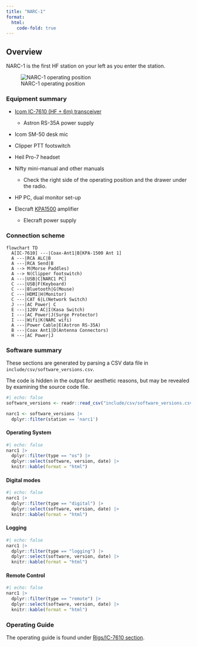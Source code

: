 ```yaml
---
title: "NARC-1"
format: 
  html:
    code-fold: true
---
```


## Overview

NARC-1 is the first HF station on your left as you enter the station.

![NARC-1 operating position](include/img/narc-1-operating-position.jpeg)

### Equipment summary

- [Icom IC-7610 (HF + 6m) transceiver](icom-ic-7610.qmd)
    - Astron RS-35A power supply
- Icom SM-50 desk mic
- Clipper PTT footswitch
- Heil Pro-7 headset
- Nifty mini-manual and other manuals
  - Check the right side of the operating position and the drawer under the radio.

- HP PC, dual monitor set-up

- Elecraft [KPA1500](KPA1500.qmd) amplifier
  - Elecraft power supply
  
### Connection scheme

```mermaid
flowchart TD
  A[IC-7610] ---|Coax-Ant1|B[KPA-1500 Ant 1]
  A ---|RCA ALC|B
  A ---|RCA Send|B
  A --> M(Morse Paddles)
  A --> N(Clipper footswitch)
  A ---|USB|C[NARC1 PC]
  C ---|USB|F(Keyboard)
  C ---|Bluetooth|G(Mouse)
  C ---|HDMI|H(Monitor)
  C ---|CAT 6|L(Network Switch)
  J ---|AC Power| C
  E ---|120V AC|I(Kasa Switch)
  I ---|AC Power|J(Surge Protector)
  I ---|Wifi|K(NARC wifi)
  A ---|Power Cable|E(Astron RS-35A)
  B ---|Coax Ant1|D(Antenna Connectors)
  H ---|AC Power|J
```
 
### Software summary

::: {.callout-note}

These sections are generated by parsing a CSV data file in `include/csv/software_versions.csv`.

The code is hidden in the output for aesthetic reasons, but may be revealed by examining the source code file.

:::

```r
#| echo: false
software_versions <- readr::read_csv("include/csv/software_versions.csv", show_col_types = FALSE)

narc1 <- software_versions |>
  dplyr::filter(station == 'narc1')
```

#### Operating System

```r
#| echo: false
narc1 |>
  dplyr::filter(type == "os") |>
  dplyr::select(software, version, date) |>
  knitr::kable(format = "html") 
```

#### Digital modes

```r
#| echo: false
narc1 |>
  dplyr::filter(type == "digital") |>
  dplyr::select(software, version, date) |>
  knitr::kable(format = "html") 
```

#### Logging

```r
#| echo: false
narc1 |>
  dplyr::filter(type == "logging") |>
  dplyr::select(software, version, date) |>
  knitr::kable(format = "html") 
```

#### Remote Control

```r
#| echo: false
narc1 |>
  dplyr::filter(type == "remote") |>
  dplyr::select(software, version, date) |>
  knitr::kable(format = "html") 
```

### Operating Guide

The operating guide is found under [Rigs/IC-7610 section](ic-7610.qmd).
